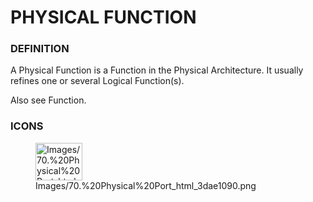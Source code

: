             
= PHYSICAL FUNCTION =
 
=== DEFINITION ===
 
A Physical Function is a Function in the Physical Architecture. It usually refines one or several Logical Function(s).

 
Also see Function.

 
=== ICONS ===
 
[[Image:Images/70.%20Physical%20Port_html_3dae1090.png|75x60px]]

 
<br>
<br>

 
<br>

   